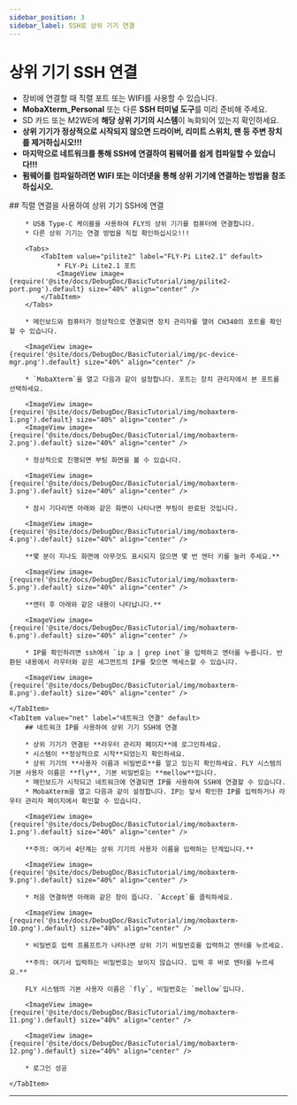 ```yaml
---
sidebar_position: 3
sidebar_label: SSH로 상위 기기 연결
---
```






# 상위 기기 SSH 연결


* 장비에 연결할 때 직렬 포트 또는 WIFI를 사용할 수 있습니다.
* **MobaXterm_Personal** 또는 다른 **SSH 터미널 도구**를 미리 준비해 주세요.
* SD 카드 또는 M2WE에 **해당 상위 기기의 시스템**이 녹화되어 있는지 확인하세요.
* **상위 기기가 정상적으로 시작되지 않으면 드라이버, 리미트 스위치, 팬 등 주변 장치를 제거하십시오!!!**
* **마지막으로 네트워크를 통해 SSH에 연결하여 펌웨어를 쉽게 컴파일할 수 있습니다!!!**
* **펌웨어를 컴파일하려면 WIFI 또는 이더넷을 통해 상위 기기에 연결하는 방법을 참조하십시오.**

<Tabs>
    <TabItem value="serial" label="직렬 연결" default>
        ## 직렬 연결을 사용하여 상위 기기 SSH에 연결

        * USB Type-C 케이블을 사용하여 FLY의 상위 기기를 컴퓨터에 연결합니다.
        * 다른 상위 기기는 연결 방법을 직접 확인하십시오!!!

        <Tabs>
            <TabItem value="pilite2" label="FLY-Pi Lite2.1" default>
                * FLY-Pi Lite2.1 포트
                <ImageView image={require('@site/docs/DebugDoc/BasicTutorial/img/pilite2-port.png').default} size="40%" align="center" />
            </TabItem>
        </Tabs>

        * 메인보드와 컴퓨터가 정상적으로 연결되면 장치 관리자를 열어 CH340의 포트를 확인할 수 있습니다.

        <ImageView image={require('@site/docs/DebugDoc/BasicTutorial/img/pc-device-mgr.png').default} size="40%" align="center" />

        * `MobaXterm`을 열고 다음과 같이 설정합니다. 포트는 장치 관리자에서 본 포트를 선택하세요.

        <ImageView image={require('@site/docs/DebugDoc/BasicTutorial/img/mobaxterm-1.png').default} size="40%" align="center" />
        <ImageView image={require('@site/docs/DebugDoc/BasicTutorial/img/mobaxterm-2.png').default} size="40%" align="center" />

        * 정상적으로 진행되면 부팅 화면을 볼 수 있습니다.

        <ImageView image={require('@site/docs/DebugDoc/BasicTutorial/img/mobaxterm-3.png').default} size="40%" align="center" />

        * 잠시 기다리면 아래와 같은 화면이 나타나면 부팅이 완료된 것입니다.

        <ImageView image={require('@site/docs/DebugDoc/BasicTutorial/img/mobaxterm-4.png').default} size="40%" align="center" />

        **몇 분이 지나도 화면에 아무것도 표시되지 않으면 몇 번 엔터 키를 눌러 주세요.**

        <ImageView image={require('@site/docs/DebugDoc/BasicTutorial/img/mobaxterm-5.png').default} size="40%" align="center" />

        **엔터 후 아래와 같은 내용이 나타납니다.**

        <ImageView image={require('@site/docs/DebugDoc/BasicTutorial/img/mobaxterm-6.png').default} size="40%" align="center" />

        * IP를 확인하려면 ssh에서 `ip a | grep inet`을 입력하고 엔터를 누릅니다. 반환된 내용에서 라우터와 같은 세그먼트의 IP를 찾으면 액세스할 수 있습니다.

        <ImageView image={require('@site/docs/DebugDoc/BasicTutorial/img/mobaxterm-8.png').default} size="40%" align="center" />

    </TabItem>
    <TabItem value="net" label="네트워크 연결" default>
        ## 네트워크 IP를 사용하여 상위 기기 SSH에 연결

        * 상위 기기가 연결된 **라우터 관리자 페이지**에 로그인하세요.
        * 시스템이 **정상적으로 시작**되었는지 확인하세요.
        * 상위 기기의 **사용자 이름과 비밀번호**를 알고 있는지 확인하세요. FLY 시스템의 기본 사용자 이름은 **fly**, 기본 비밀번호는 **mellow**입니다.
        * 메인보드가 시작되고 네트워크에 연결되면 IP를 사용하여 SSH에 연결할 수 있습니다.
        * MobaXterm을 열고 다음과 같이 설정합니다. IP는 앞서 확인한 IP를 입력하거나 라우터 관리자 페이지에서 확인할 수 있습니다.

        <ImageView image={require('@site/docs/DebugDoc/BasicTutorial/img/mobaxterm-1.png').default} size="40%" align="center" />

        **주의: 여기서 4단계는 상위 기기의 사용자 이름을 입력하는 단계입니다.**

        <ImageView image={require('@site/docs/DebugDoc/BasicTutorial/img/mobaxterm-9.png').default} size="40%" align="center" />

        * 처음 연결하면 아래와 같은 창이 뜹니다. `Accept`를 클릭하세요.

        <ImageView image={require('@site/docs/DebugDoc/BasicTutorial/img/mobaxterm-10.png').default} size="40%" align="center" />

        * 비밀번호 입력 프롬프트가 나타나면 상위 기기 비밀번호를 입력하고 엔터를 누르세요.

        **주의: 여기서 입력하는 비밀번호는 보이지 않습니다. 입력 후 바로 엔터를 누르세요.**

        FLY 시스템의 기본 사용자 이름은 `fly`, 비밀번호는 `mellow`입니다.

        <ImageView image={require('@site/docs/DebugDoc/BasicTutorial/img/mobaxterm-11.png').default} size="40%" align="center" />

        <ImageView image={require('@site/docs/DebugDoc/BasicTutorial/img/mobaxterm-12.png').default} size="40%" align="center" />

        * 로그인 성공

    </TabItem>
</Tabs>

----
